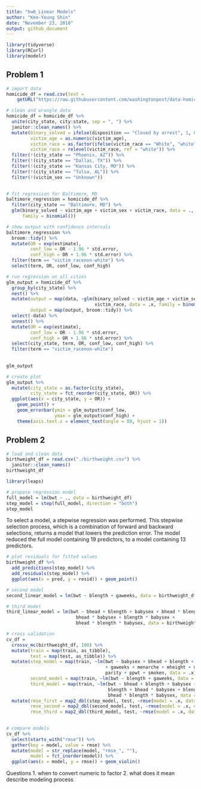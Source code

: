 ```yaml
---
title: "hw6_Linear Models"
author: "Kee-Young Shin"
date: "November 23, 2018"
output: github_document
---
```


```r
library(tidyverse)
library(RCurl)
library(modelr)
```

## Problem 1
```r
# import data
homicide_df = read.csv(text = 
    getURL("https://raw.githubusercontent.com/washingtonpost/data-homicides/master/homicide-data.csv"))
```

```r
# clean and wrangle data 
homicide_df = homicide_df %>% 
  unite(city_state, city:state, sep = ", ") %>% 
  janitor::clean_names() %>% 
  mutate(binary_solved = ifelse(disposition == "Closed by arrest", 1, 0),
         victim_age = as.numeric(victim_age),
         victim_race = as.factor(ifelse(victim_race == "White", "white", "non-white")),
         victim_race = relevel(victim_race, ref = "white")) %>% 
  filter(!(city_state == "Phoenix, AZ")) %>% 
  filter(!(city_state == "Dallas, TX")) %>% 
  filter(!(city_state == "Kansas City, MO")) %>% 
  filter(!(city_state == "Tulsa, AL")) %>% 
  filter(!(victim_sex == "Unknown"))
  
```


```r
# fit regression for Baltimore, MD
baltimore_regression = homicide_df %>% 
  filter(city_state == "Baltimore, MD") %>% 
  glm(binary_solved ~ victim_age + victim_sex + victim_race, data = ., 
      family = binomial()) 

```
```r
# show output with confidence intervals 
baltimore_regression %>% 
  broom::tidy() %>% 
  mutate(OR = exp(estimate),
         conf_low = OR - 1.96 * std.error,
         conf_high = OR + 1.96 * std.error) %>% 
  filter(term == "victim_racenon-white") %>% 
  select(term, OR, conf_low, conf_high)

```


```r

# run regression on all cities 
glm_output = homicide_df %>% 
  group_by(city_state) %>% 
  nest() %>% 
  mutate(output = map(data, ~glm(binary_solved ~ victim_age + victim_sex + 
                                 victim_race, data = .x, family = binomial())), 
         output = map(output, broom::tidy)) %>% 
  select(-data) %>% 
  unnest() %>% 
  mutate(OR = exp(estimate),
         conf_low = OR - 1.96 * std.error,
         conf_high = OR + 1.96 * std.error) %>% 
  select(city_state, term, OR, conf_low, conf_high) %>% 
  filter(term == "victim_racenon-white")
  
  
glm_output


```
```r
# create plot 
glm_output %>% 
  mutate(city_state = as.factor(city_state),
         city_state = fct_reorder(city_state, OR)) %>% 
  ggplot(aes(x = city_state, y = OR)) + 
    geom_point() +
    geom_errorbar(ymin = glm_output$conf_low, 
                  ymax = glm_output$conf_high) +
    theme(axis.text.x = element_text(angle = 80, hjust = 1))
```


## Problem 2
```r
# load and clean data 
birthweight_df = read.csv("./birthweight.csv") %>% 
  janitor::clean_names() 
birthweight_df
```
```r
library(leaps)

# propose regression model
full_model = lm(bwt ~ ., data = birthweight_df)
step_model = step(full_model, direction = "both")
step_model
```

To select a model, a stepwise regression was performed. This stepwise selection process, which is a combination of forward and backward selections, returns a model that lowers the prediction error. The model reduced the full model containing 19 predictors, to a model containing 13 predictors. 

```r
# plot residuals for fitted values
birthweight_df %>% 
  add_predictions(step_model) %>% 
  add_residuals(step_model) %>% 
  ggplot(aes(x = pred, y = resid)) + geom_point()
```
```r
# second model
second_linear_model = lm(bwt ~ blength + gaweeks, data = birthweight_df)

# third model 
third_linear_model = lm(bwt ~ bhead + blength + babysex + bhead * blength + 
                          bhead * babysex + blength * babysex + 
                          bhead * blength * babysex, data = birthweight_df)

```

```r
# cross validation
cv_df = 
  crossv_mc(birthweight_df, 100) %>% 
  mutate(train = map(train, as_tibble),
         test = map(test, as_tibble)) %>% 
  mutate(step_model = map(train, ~lm(bwt ~ babysex + bhead + blength + delwt + fincome
                                     + gaweeks + menarche + mheight + momage + mrace +
                                     parity + ppwt + smoken, data = .x)),
         second_model = map(train, ~lm(bwt ~ blength + gaweeks, data = .x)),
         third_model = map(train, ~lm(bwt ~ bhead + blength + babysex + bhead * 
                                      blength + bhead * babysex + blength * babysex + 
                                      bhead * blength * babysex, data = .x))) %>% 
  mutate(rmse_first = map2_dbl(step_model, test, ~rmse(model = .x, data = .y)),
         rmse_second = map2_dbl(second_model, test, ~rmse(model = .x, data = .y)),
         rmse_third = map2_dbl(third_model, test, ~rmse(model = .x, data = .y)))
  

```
```r
# compare models
cv_df %>% 
  select(starts_with("rmse")) %>% 
  gather(key = model, value = rmse) %>% 
  mutate(model = str_replace(model, "rmse_", ""),
         model = fct_inorder(model)) %>% 
  ggplot(aes(x = model, y = rmse)) + geom_violin()

```


Questions
1. when to convert numeric to factor
2. what does it mean describe modeling process 

